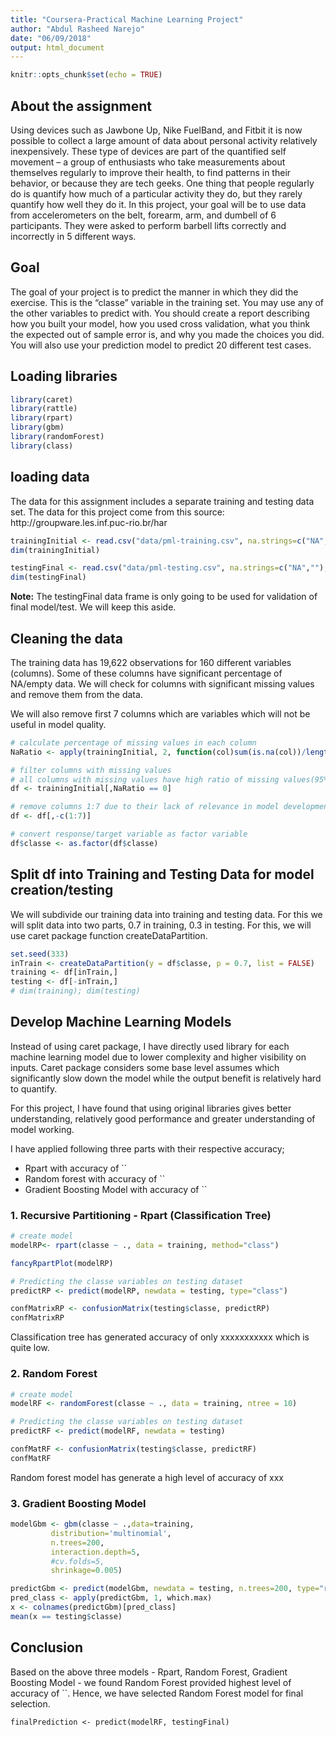 ```yaml
---
title: "Coursera-Practical Machine Learning Project"
author: "Abdul Rasheed Narejo"
date: "06/09/2018"
output: html_document
---
```


```r
knitr::opts_chunk$set(echo = TRUE)
```

## About the assignment

Using devices such as Jawbone Up, Nike FuelBand, and Fitbit it is now possible to collect a large amount of data about personal activity relatively inexpensively. These type of devices are part of the quantified self movement – a group of enthusiasts who take measurements about themselves regularly to improve their health, to find patterns in their behavior, or because they are tech geeks. One thing that people regularly do is quantify how much of a particular activity they do, but they rarely quantify how well they do it. In this project, your goal will be to use data from accelerometers on the belt, forearm, arm, and dumbell of 6 participants. They were asked to perform barbell lifts correctly and incorrectly in 5 different ways.

## Goal
The goal of your project is to predict the manner in which they did the exercise. This is the "classe" variable in the training set. You may use any of the other variables to predict with. You should create a report describing how you built your model, how you used cross validation, what you think the expected out of sample error is, and why you made the choices you did. You will also use your prediction model to predict 20 different test cases.

## Loading libraries
```r
library(caret) 
library(rattle)
library(rpart)
library(gbm)
library(randomForest)
library(class)
```

## loading data
The data for this assignment includes a separate training and testing data set. The data for this project come from this source: http://groupware.les.inf.puc-rio.br/har


```r
trainingInitial <- read.csv("data/pml-training.csv", na.strings=c("NA",""), header = TRUE)
dim(trainingInitial)
```

```r
testingFinal <- read.csv("data/pml-testing.csv", na.strings=c("NA",""), header=TRUE)
dim(testingFinal)
```
**Note:** The testingFinal data frame is only going to be used for validation of final model/test. We will keep this aside.


## Cleaning the data
The training data has 19,622 observations for 160 different variables (columns). Some of these columns have significant percentage of NA/empty data. We will check for columns with significant missing values and remove them from the data.

We will also remove first 7 columns which are variables which will not be useful in model quality.

```r
# calculate percentage of missing values in each column
NaRatio <- apply(trainingInitial, 2, function(col)sum(is.na(col))/length(col))

# filter columns with missing values
# all columns with missing values have high ratio of missing values(95% plus)
df <- trainingInitial[,NaRatio == 0]

# remove columns 1:7 due to their lack of relevance in model developments
df <- df[,-c(1:7)]

# convert response/target variable as factor variable
df$classe <- as.factor(df$classe)

```

## Split df into Training and Testing Data for model creation/testing
We will subdivide our training data into training and testing data. For this we will split data into two parts, 0.7 in training, 0.3 in testing. For this, we will use caret package function createDataPartition.

```r
set.seed(333)
inTrain <- createDataPartition(y = df$classe, p = 0.7, list = FALSE)
training <- df[inTrain,]
testing <- df[-inTrain,]
# dim(training); dim(testing)
```

## Develop Machine Learning Models
Instead of using caret package, I have directly used library for each machine learning model due to lower complexity and higher visibility on inputs. Caret package considers some base level assumes which significantly slow down the model while the output benefit is relatively hard to quantify.

For this project, I have found that using original libraries gives better understanding, relatively good performance and greater understanding of model working.

I have applied following three parts with their respective accuracy;

* Rpart with accuracy of ``
* Random forest with accuracy of ``
* Gradient Boosting Model with accuracy of ``

### 1. Recursive Partitioning - Rpart (Classification Tree)
```r
# create model
modelRP<- rpart(classe ~ ., data = training, method="class")
```

```r
fancyRpartPlot(modelRP)
```

```r
# Predicting the classe variables on testing dataset
predictRP <- predict(modelRP, newdata = testing, type="class")
```

```r
confMatrixRP <- confusionMatrix(testing$classe, predictRP)
confMatrixRP
```

Classification tree has generated accuracy of only xxxxxxxxxxx which is quite low.

### 2. Random Forest
```r
# create model
modelRF <- randomForest(classe ~ ., data = training, ntree = 10)

# Predicting the classe variables on testing dataset
predictRF <- predict(modelRF, newdata = testing)
```

```r
confMatRF <- confusionMatrix(testing$classe, predictRF)
confMatRF
```

Random forest model has generate a high level of accuracy of xxx

### 3. Gradient Boosting Model
```r
modelGbm <- gbm(classe ~ .,data=training,
         distribution='multinomial',
         n.trees=200,
         interaction.depth=5,
         #cv.folds=5,
         shrinkage=0.005)
```

```r
predictGbm <- predict(modelGbm, newdata = testing, n.trees=200, type="response")
pred_class <- apply(predictGbm, 1, which.max)
x <- colnames(predictGbm)[pred_class]
mean(x == testing$classe)
```


## Conclusion
Based on the above three models - Rpart, Random Forest, Gradient Boosting Model - we found Random Forest provided highest level of accuracy of ``. Hence, we have selected Random Forest model for final selection.

```
finalPrediction <- predict(modelRF, testingFinal)

```

